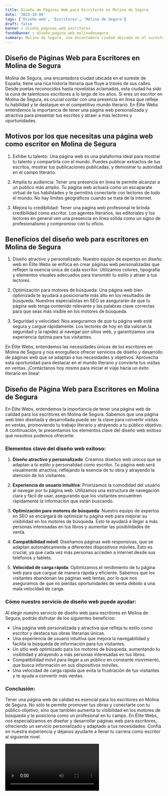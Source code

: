 ```yaml
---
title: Diseño de Páginas Web para Escritores en Molina de Segura
date: '2023-10-04'
tags: ['Diseño web', 'Escritores', 'Molina de Segura']
draft: false
banner : diseño_paginas_web_escritores
fondoBanner : diseño_pagina_web_molinadesegura
summary: Molina de Segura, una encantadora ciudad ubicada en el sureste de España, tiene una rica historia literaria que fluye a través de sus calles. Desde poetas reconocidos hasta novelistas aclamados, esta ciudad ha sido la cuna de talentosos escritores a lo largo de los años. Si eres un escritor en Molina de Segura, es crucial contar con una presencia en línea que refleje tu habilidad y te destaque en el competitivo mundo literario. En Élite Webs entendemos la importancia de tener una página web personalizada y atractiva para presentar tus escritos y atraer a más lectores y oportunidades.
---
```


## Diseño de Páginas Web para Escritores en Molina de Segura

Molina de Segura, una encantadora ciudad ubicada en el sureste de España, tiene una rica historia literaria que fluye a través de sus calles. Desde poetas reconocidos hasta novelistas aclamados, esta ciudad ha sido la cuna de talentosos escritores a lo largo de los años. Si eres un escritor en Molina de Segura, es crucial contar con una presencia en línea que refleje tu habilidad y te destaque en el competitivo mundo literario. En Élite Webs entendemos la importancia de tener una página web personalizada y atractiva para presentar tus escritos y atraer a más lectores y oportunidades.

## Motivos por los que necesitas una página web como escritor en Molina de Segura

1. Exhibe tu talento: Una página web es una plataforma ideal para mostrar tu talento y compartirla con el mundo. Puedes publicar extractos de tus escritos, mostrar tus publicaciones publicadas, y demostrar tu autoridad en el campo literario.

2. Amplía tu audiencia: Tener una presencia en línea te permite alcanzar a un público más amplio. Tu página web actuará como un escaparate virtual de tus habilidades y te permitirá conectarte con lectores de todo el mundo. No hay límites geográficos cuando se trata de la internet.

3. Mejora tu credibilidad: Tener una página web profesional te brinda credibilidad como escritor. Los agentes literarios, las editoriales y los lectores en general ven una presencia en línea sólida como un signo de profesionalismo y compromiso con tu oficio.

## Beneficios del diseño web para escritores en Molina de Segura

1. Diseño atractivo y personalizado: Nuestro equipo de expertos en diseño web en Élite Webs se enfoca en crear páginas web personalizadas que reflejen la esencia única de cada escritor. Utilizamos colores, tipografía y elementos visuales adecuados para transmitir tu estilo y atraer a tus lectores.

2. Optimización para motores de búsqueda: Una página web bien optimizada te ayudará a posicionarte más alto en los resultados de búsqueda. Nuestros especialistas en SEO se asegurarán de que tu página web tenga contenido relevante y las palabras clave correctas para que seas más visible en los motores de búsqueda.

3. Seguridad y velocidad: Nos aseguramos de que tu página web esté segura y cargue rápidamente. Los lectores de hoy en día valoran la seguridad y la rapidez al navegar por sitios web, y garantizamos una experiencia óptima para tus visitantes.

En Élite Webs, entendemos las necesidades únicas de los escritores en Molina de Segura y nos enorgullece ofrecer servicios de diseño y desarrollo de páginas web que se adaptan a tus necesidades y objetivos. Aprovecha esta oportunidad para destacar en el mundo literario y convierte tus visitas en ventas. ¡Contáctanos hoy mismo para iniciar el viaje hacia un éxito literario en línea!

<GifSeo />

<Cta />

## Diseño de Página Web para Escritores en Molina de Segura

En Élite Webs, entendemos la importancia de tener una página web de calidad para los escritores en Molina de Segura. Sabemos que una página web bien diseñada y desarrollada puede ser la clave para convertir visitas en ventas, promoviendo tu trabajo literario y atrayendo a tu público objetivo. A continuación, te presentamos los elementos clave del diseño web exitoso que nosotros podemos ofrecerte:

### Elementos clave del diseño web exitoso:

1. **Diseño atractivo y personalizado**: Creamos diseños web únicos que se adaptan a tu estilo y personalidad como escritor. Tu página web será visualmente atractiva, reflejando la esencia de tu obra y atrayendo la atención de los visitantes.

2. **Experiencia de usuario intuitiva**: Priorizamos la comodidad del usuario al navegar por tu página web. Utilizamos una estructura de navegación clara y fácil de usar, asegurando que los visitantes encuentren rápidamente la información que están buscando.

3. **Optimización para motores de búsqueda**: Nuestro equipo de expertos en SEO se encargará de optimizar tu página web para mejorar su visibilidad en los motores de búsqueda. Esto te ayudará a llegar a más personas interesadas en tus libros y aumentar las posibilidades de venta.

4. **Compatibilidad móvil**: Diseñamos páginas web responsivas, que se adaptan automáticamente a diferentes dispositivos móviles. Esto es crucial, ya que cada vez más personas acceden a internet desde sus teléfonos y tablets.

5. **Velocidad de carga rápida**: Optimizamos el rendimiento de tu página web para que cargue de manera rápida y eficiente. Sabemos que los visitantes abandonan las páginas web lentas, por lo que nos aseguramos de que no pierdas oportunidades de venta debido a una mala velocidad de carga.

### Cómo nuestro servicio de diseño web puede ayudar:

Al elegir nuestro servicio de diseño web para escritores en Molina de Segura, podrás disfrutar de los siguientes beneficios:

- Una página web personalizada y atractiva que refleja tu estilo como escritor y destaca tus obras literarias únicas.
- Una experiencia de usuario intuitiva que mejora la navegabilidad y facilita la búsqueda de información para tus visitantes.
- Un sitio web optimizado para los motores de búsqueda, aumentando tu visibilidad y atrayendo a más personas interesadas en tus libros.
- Compatibilidad móvil para llegar a un público en constante movimiento, que busca información en sus dispositivos móviles.
- Una velocidad de carga rápida que evita la frustración de tus visitantes y te ayuda a convertir más ventas.

### Conclusión: 

Tener una página web de calidad es esencial para los escritores en Molina de Segura. No solo te permite promover tus obras y conectarte con tu público objetivo, sino que también aumenta tu visibilidad en los motores de búsqueda y te posiciona como un profesional en tu campo. En Élite Webs, nos especializamos en diseñar y desarrollar páginas web para escritores, ofreciendo un servicio personalizado y adaptado a tus necesidades. Confía en nuestra experiencia y déjanos ayudarte a llevar tu carrera como escritor al siguiente nivel.

<Video />

<CtaBot job='Escritores' city='Molina de Segura'/>

<Gmaps query='Molina de Segura+españa+maps' />